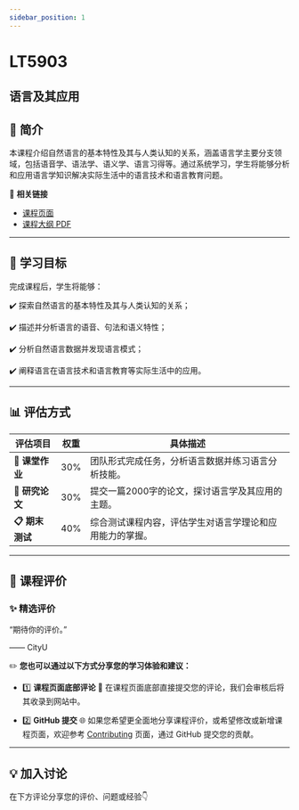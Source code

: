 ```yaml
---
sidebar_position: 1
---
```


# LT5903
## 语言及其应用

## **📘 简介**
本课程介绍自然语言的基本特性及其与人类认知的关系，涵盖语言学主要分支领域，包括语音学、语法学、语义学、语言习得等。通过系统学习，学生将能够分析和应用语言学知识解决实际生活中的语言技术和语言教育问题。

🔗 **相关链接**
- [课程页面](https://www.cityu.edu.hk/catalogue/pg/202526/course/LT5903.htm)
- [课程大纲 PDF](https://www.cityu.edu.hk/catalogue/pg/202526/course/LT5903.pdf)

---

## **🎯 学习目标**

完成课程后，学生将能够：

✔️ 探索自然语言的基本特性及其与人类认知的关系；

✔️ 描述并分析语言的语音、句法和语义特性；

✔️ 分析自然语言数据并发现语言模式；

✔️ 阐释语言在语言技术和语言教育等实际生活中的应用。

---

## **📊 评估方式**

| **评估项目**            | **权重** | **具体描述**                                                                                     |
|------------------------|---------|-----------------------------------------------------------------------------------------------|
| **📖 课堂作业**          | 30%     | 团队形式完成任务，分析语言数据并练习语言分析技能。                                                    |
| **📄 研究论文**          | 30%     | 提交一篇2000字的论文，探讨语言学及其应用的主题。                                                     |
| **📋 期末测试**          | 40%     | 综合测试课程内容，评估学生对语言学理论和应用能力的掌握。                                               |

---

## **💬 课程评价**

### ✨ **精选评价**
<div className={commentStyles.commentBox}>
    <p className={commentStyles.commentText}>
        “期待你的评价。”
    </p>
    <p className={commentStyles.commentAuthor}>—— CityU</p>
</div>

✏️ **您也可以通过以下方式分享您的学习体验和建议：**

- 1️⃣ **课程页面底部评论**
💬 在课程页面底部直接提交您的评论，我们会审核后将其收录到网站中。

- 2️⃣ **GitHub 提交**
🌐 如果您希望更全面地分享课程评价，或希望修改或新增课程页面，欢迎参考 [Contributing](/contributing) 页面，通过 GitHub 提交您的贡献。

---

## **💡 加入讨论**

在下方评论分享您的评价、问题或经验👇
<Utterances />
